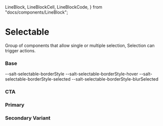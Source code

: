   LineBlock,
  LineBlockCell,
  LineBlockCode,
} from "docs/components/LineBlock";

<Meta title="Theme/Characteristics/Selectable" />

# Selectable

Group of components that allow single or multiple selection, Selection can
trigger actions.

### Base

<Canvas>
  <Story name="Base">
    <DocGrid>
      <CursorBlock cursor="--salt-selectable-cursor-hover" />
      <CursorBlock cursor="--salt-selectable-cursor-selected" />
      <CursorBlock cursor="--salt-selectable-cursor-blurSelected" />
      <CursorBlock cursor="--salt-selectable-cursor-disabled" />
      <LineBlockCell />
      <LineBlockCode>--salt-selectable-borderStyle</LineBlockCode>
      <LineBlockCell />
      <LineBlockCode>--salt-selectable-borderStyle-hover</LineBlockCode>
      <LineBlockCell />
      <LineBlockCode>--salt-selectable-borderStyle-selected</LineBlockCode>
      <LineBlockCell />
      <LineBlockCode>--salt-selectable-borderStyle-blurSelected</LineBlockCode>
      <ColorBlock colorVar="--salt-selectable-background" />
      <ColorBlock colorVar="--salt-selectable-background-blurSelected" />
      <ColorBlock colorVar="--salt-selectable-background-disabled" />
      <ColorBlock colorVar="--salt-selectable-background-hover" />
      <ColorBlock colorVar="--salt-selectable-background-selected" />
      <ColorBlock colorVar="--salt-selectable-borderColor" />
      <ColorBlock colorVar="--salt-selectable-borderColor-disabled" />
      <ColorBlock colorVar="--salt-selectable-borderColor-hover" />
      <ColorBlock colorVar="--salt-selectable-borderColor-selected" />
      <ColorBlock colorVar="--salt-selectable-borderColor-selectedDisabled" />
      <ColorBlock colorVar="--salt-selectable-foreground-partial" />
      <ColorBlock colorVar="--salt-selectable-foreground-partialDisabled" />
    </DocGrid>
  </Story>
</Canvas>

### CTA

<Canvas>
  <Story name="CTA">
    <DocGrid>
      <ColorBlock colorVar="--salt-selectable-cta-background" />
      <ColorBlock colorVar="--salt-selectable-cta-background-hover" />
      <ColorBlock colorVar="--salt-selectable-cta-background-selected" />
      <ColorBlock colorVar="--salt-selectable-cta-background-selectedDisabled" />
      <ColorBlock colorVar="--salt-selectable-cta-background-disabled" />
      <ColorBlock colorVar="--salt-selectable-cta-foreground" />
      <ColorBlock colorVar="--salt-selectable-cta-foreground-hover" />
      <ColorBlock colorVar="--salt-selectable-cta-foreground-selected" />
      <ColorBlock colorVar="--salt-selectable-cta-foreground-selectedDisabled" />
      <ColorBlock colorVar="--salt-selectable-cta-foreground-disabled" />
    </DocGrid>
  </Story>
</Canvas>

### Primary

<Canvas>
  <Story name="Primary">
    <DocGrid>
      <ColorBlock colorVar="--salt-selectable-primary-background" />
      <ColorBlock colorVar="--salt-selectable-primary-background-hover" />
      <ColorBlock colorVar="--salt-selectable-primary-background-selected" />
      <ColorBlock colorVar="--salt-selectable-primary-background-selectedDisabled" />
      <ColorBlock colorVar="--salt-selectable-primary-background-disabled" />
      <ColorBlock colorVar="--salt-selectable-primary-foreground" />
      <ColorBlock colorVar="--salt-selectable-primary-foreground-hover" />
      <ColorBlock colorVar="--salt-selectable-primary-foreground-selected" />
      <ColorBlock colorVar="--salt-selectable-primary-foreground-selectedDisabled" />
      <ColorBlock colorVar="--salt-selectable-primary-foreground-disabled" />
    </DocGrid>
  </Story>
</Canvas>

### Secondary Variant

<Canvas>
  <Story name="Secondary">
    <DocGrid>
      <ColorBlock colorVar="--salt-selectable-secondary-background" />
      <ColorBlock colorVar="--salt-selectable-secondary-background-hover" />
      <ColorBlock colorVar="--salt-selectable-secondary-background-selected" />
      <ColorBlock colorVar="--salt-selectable-secondary-background-selectedDisabled" />
      <ColorBlock colorVar="--salt-selectable-secondary-background-disabled" />
      <ColorBlock colorVar="--salt-selectable-secondary-foreground" />
      <ColorBlock colorVar="--salt-selectable-secondary-foreground-hover" />
      <ColorBlock colorVar="--salt-selectable-secondary-foreground-selected" />
      <ColorBlock colorVar="--salt-selectable-secondary-foreground-selectedDisabled" />
      <ColorBlock colorVar="--salt-selectable-secondary-foreground-disabled" />
    </DocGrid>
  </Story>
</Canvas>
